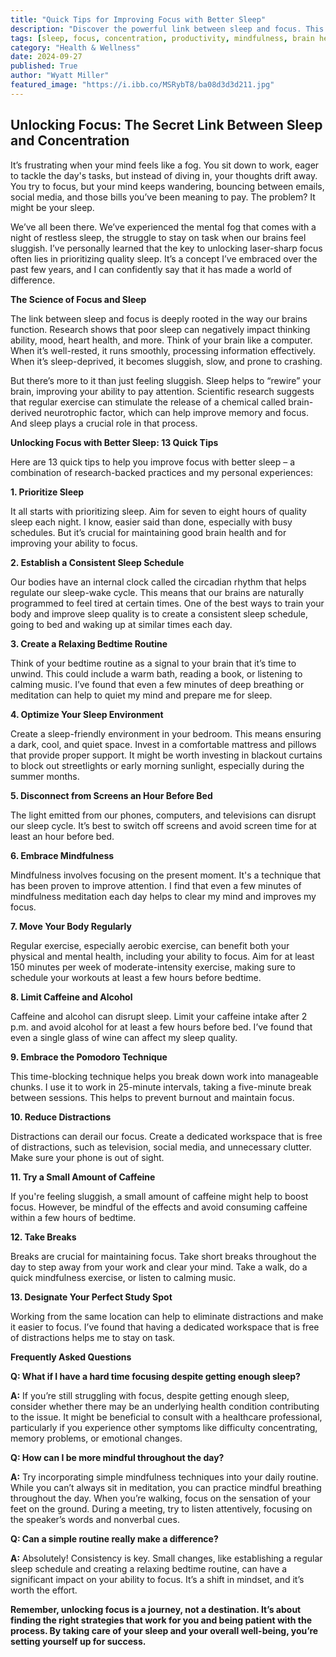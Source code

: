 ```yaml
---
title: "Quick Tips for Improving Focus with Better Sleep"
description: "Discover the powerful link between sleep and focus. This blog post provides practical tips and research-backed advice to improve your sleep quality and unlock sharper concentration for everyday tasks."
tags: [sleep, focus, concentration, productivity, mindfulness, brain health, wellbeing, lifestyle, tips, routine]
category: "Health & Wellness"
date: 2024-09-27
published: True
author: "Wyatt Miller"
featured_image: "https://i.ibb.co/MSRybT8/ba08d3d3d211.jpg"
---
```


##  Unlocking Focus:  The Secret Link Between Sleep and Concentration 

It’s frustrating when your mind feels like a fog. You sit down to work, eager to tackle the day's tasks, but instead of diving in, your thoughts drift away.  You try to focus, but your mind keeps wandering, bouncing between emails, social media, and those bills you’ve been meaning to pay.  The problem?  It might be your sleep.

We’ve all been there.  We’ve experienced the mental fog that comes with a night of restless sleep, the struggle to stay on task when our brains feel sluggish.  I’ve personally learned that the key to unlocking laser-sharp focus often lies in prioritizing quality sleep. It’s a concept I’ve embraced over the past few years, and I can confidently say that it has made a world of difference.

**The Science of Focus and Sleep**

The link between sleep and focus is deeply rooted in the way our brains function. Research shows that poor sleep can negatively impact thinking ability, mood, heart health, and more.  Think of your brain like a computer.  When it’s well-rested, it runs smoothly, processing information effectively.  When it’s sleep-deprived, it becomes sluggish, slow, and prone to crashing.

But there’s more to it than just feeling sluggish. Sleep helps to “rewire” your brain, improving your ability to pay attention.  Scientific research suggests that regular exercise can stimulate the release of a chemical called brain-derived neurotrophic factor, which can help improve memory and focus.  And sleep plays a crucial role in that process.

**Unlocking Focus with Better Sleep: 13 Quick Tips**

Here are 13 quick tips to help you improve focus with better sleep – a combination of research-backed practices and my personal experiences:

**1. Prioritize Sleep**

It all starts with prioritizing sleep.  Aim for seven to eight hours of quality sleep each night.  I know, easier said than done, especially with busy schedules.  But it’s crucial for maintaining good brain health and for improving your ability to focus.

**2. Establish a Consistent Sleep Schedule**

Our bodies have an internal clock called the circadian rhythm that helps regulate our sleep-wake cycle.  This means that our brains are naturally programmed to feel tired at certain times.  One of the best ways to train your body and improve sleep quality is to create a consistent sleep schedule, going to bed and waking up at similar times each day.

**3. Create a Relaxing Bedtime Routine**

Think of your bedtime routine as a signal to your brain that it’s time to unwind. This could include a warm bath, reading a book, or listening to calming music.  I’ve found that even a few minutes of deep breathing or meditation can help to quiet my mind and prepare me for sleep.

**4. Optimize Your Sleep Environment**

Create a sleep-friendly environment in your bedroom.  This means ensuring a dark, cool, and quiet space.  Invest in a comfortable mattress and pillows that provide proper support.  It might be worth investing in blackout curtains to block out streetlights or early morning sunlight, especially during the summer months.

**5. Disconnect from Screens an Hour Before Bed**

The light emitted from our phones, computers, and televisions can disrupt our sleep cycle.  It’s best to switch off screens and avoid screen time for at least an hour before bed.

**6. Embrace Mindfulness**

Mindfulness involves focusing on the present moment.  It's a technique that has been proven to improve attention.  I find that even a few minutes of mindfulness meditation each day helps to clear my mind and improves my focus.

**7. Move Your Body Regularly**

Regular exercise, especially aerobic exercise, can benefit both your physical and mental health, including your ability to focus.  Aim for at least 150 minutes per week of moderate-intensity exercise, making sure to schedule your workouts at least a few hours before bedtime.

**8. Limit Caffeine and Alcohol**

Caffeine and alcohol can disrupt sleep.  Limit your caffeine intake after 2 p.m. and avoid alcohol for at least a few hours before bed.  I’ve found that even a single glass of wine can affect my sleep quality.

**9. Embrace the Pomodoro Technique**

This time-blocking technique helps you break down work into manageable chunks.  I use it to work in 25-minute intervals, taking a five-minute break between sessions. This helps to prevent burnout and maintain focus.

**10. Reduce Distractions**

Distractions can derail our focus.  Create a dedicated workspace that is free of distractions, such as television, social media, and unnecessary clutter.  Make sure your phone is out of sight.

**11. Try a Small Amount of Caffeine**

If you're feeling sluggish, a small amount of caffeine might help to boost focus.  However, be mindful of the effects and avoid consuming caffeine within a few hours of bedtime.

**12. Take Breaks**

Breaks are crucial for maintaining focus.  Take short breaks throughout the day to step away from your work and clear your mind.  Take a walk, do a quick mindfulness exercise, or listen to calming music.

**13.  Designate Your Perfect Study Spot**

Working from the same location can help to eliminate distractions and make it easier to focus.  I’ve found that having a dedicated workspace that is free of distractions helps me to stay on task.

**Frequently Asked Questions**

**Q: What if I have a hard time focusing despite getting enough sleep?**

**A:** If you’re still struggling with focus, despite getting enough sleep, consider whether there may be an underlying health condition contributing to the issue.  It might be beneficial to consult with a healthcare professional, particularly if you experience other symptoms like difficulty concentrating, memory problems, or emotional changes.

**Q: How can I be more mindful throughout the day?**

**A:**  Try incorporating simple mindfulness techniques into your daily routine.  While you can’t always sit in meditation, you can practice mindful breathing throughout the day.  When you’re walking, focus on the sensation of your feet on the ground.  During a meeting, try to listen attentively, focusing on the speaker’s words and nonverbal cues.  

**Q: Can a simple routine really make a difference?**

**A:**  Absolutely!  Consistency is key.  Small changes, like establishing a regular sleep schedule and creating a relaxing bedtime routine, can have a significant impact on your ability to focus.  It’s a shift in mindset, and it’s worth the effort.

**Remember, unlocking focus is a journey, not a destination.  It’s about finding the right strategies that work for you and being patient with the process.  By taking care of your sleep and your overall well-being, you’re setting yourself up for success.** 
